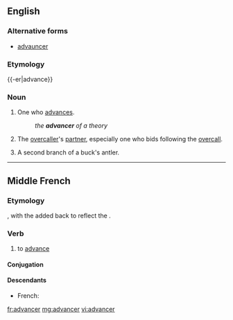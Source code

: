 ==English==

===Alternative forms===
* [[advauncer]] {{qualifier|obsolete}}

===Etymology===
{{-er|advance}}

===Noun===
{{en-noun}}

# One who [[advance]]s.
#: ''the '''advancer''' of a theory''
# {{context|bridge}} The [[overcaller]]'s [[partner]], especially one who bids following the [[overcall]].
# A second branch of a buck's antler.
#: {{rfquotek|Howell}}

----

==Middle French==

===Etymology===
{{etyl|fro|frm}} {{term|avancer|lang=fro}}, with the {{term||d}} added back to reflect the {{etyl|la|frm}}.

===Verb===
{{head|frm|verb}}

# to [[advance]] {{gloss|to move forwards}}

====Conjugation====
{{frm-conj-cer|advan}}

====Descendants====
* French: {{l/fr|avancer}}

[[fr:advancer]]
[[mg:advancer]]
[[vi:advancer]]